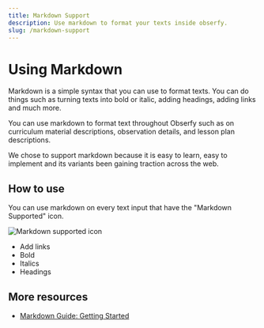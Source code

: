 ```yaml
---
title: Markdown Support
description: Use markdown to format your texts inside obserfy.
slug: /markdown-support
---
```


# Using Markdown

Markdown is a simple syntax that you can use to format texts. You can do things such as turning texts into bold or
italic, adding headings, adding links and much more.

You can use markdown to format text throughout Obserfy such as on curriculum material descriptions, observation details,
and lesson plan descriptions.

We chose to support markdown because it is easy to learn, easy to implement and its variants been gaining traction across
the web.

## How to use

You can use markdown on every text input that have the "Markdown Supported" icon.

![Markdown supported icon](../../images/markdown-illustration.png)

- Add links
- Bold
- Italics
- Headings

## More resources

- [Markdown Guide: Getting Started](https://www.markdownguide.org/getting-started/)

